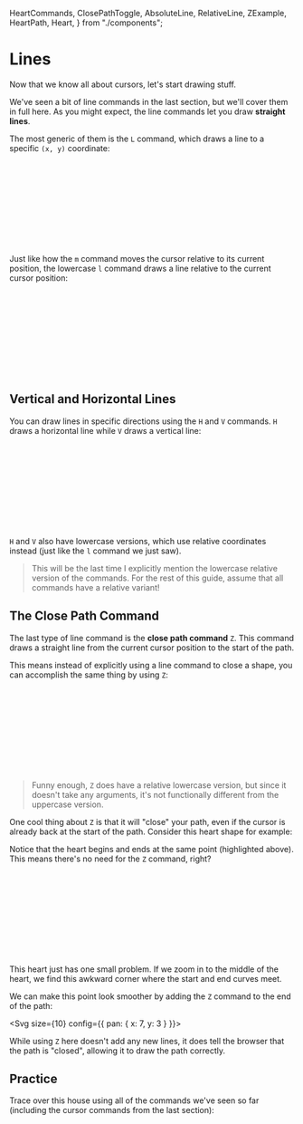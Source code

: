   HeartCommands,
  ClosePathToggle,
  AbsoluteLine,
  RelativeLine,
  ZExample,
  HeartPath,
  Heart,
} from "./components";

<PageSection index={0}>

# Lines

Now that we know all about cursors, let's start drawing stuff.

We've seen a bit of line commands in the last section, but we'll cover them in full here. As you might expect, the line commands let you draw **straight lines**.

The most generic of them is the `L` command, which draws a line to a specific `(x, y)` coordinate:

<CommandListFromSource source="absolute" />

<Svg size={20}>
  <AbsoluteLine />
</Svg>

</PageSection>

<PageSection index={1}>

Just like how the `m` command moves the cursor relative to its current position, the lowercase `l` command draws a line relative to the current cursor position:

<CommandListFromSource source="relative" />

<Svg>
  <AbsoluteLine placeholder />
  <RelativeLine />
</Svg>

</PageSection>

<PageSection index={2}>

## Vertical and Horizontal Lines

You can draw lines in specific directions using the `H` and `V` commands. `H` draws a horizontal line while `V` draws a vertical line:

<CommandListFromSource source="vertical" />

<Svg size={20}>
  <PathHoverVisual source="vertical" />
</Svg>

`H` and `V` also have lowercase versions, which use relative coordinates instead (just like the `l` command we just saw).

> This will be the last time I explicitly mention the lowercase relative version of the commands. For the rest of this guide, assume that all commands have a relative variant!

</PageSection>

<PageSection index={3}>

## The Close Path Command

The last type of line command is the **close path command** `Z`. This command draws a straight line from the current cursor position to the start of the path.

This means instead of explicitly using a line command to close a shape, you can accomplish the same thing by using `Z`:

<CommandListFromSource source="closePath" />

<Svg size={20}>
  <ZExample />
</Svg>

> Funny enough, `Z` does have a relative lowercase version, but since it doesn't take any arguments, it's not functionally different from the uppercase version.

</PageSection>

<PageSection index={4}>

One cool thing about `Z` is that it will "close" your path, even if the cursor is already back at the start of the path. Consider this heart shape for example:

<HeartCommands />

Notice that the heart begins and ends at the same point (highlighted above). This means there's no need for the `Z` command, right?

<Svg size={24}>
  <HeartPath />
</Svg>

</PageSection>

<PageSection index={5}>

This heart just has one small problem. If we zoom in to the middle of the heart, we find this awkward corner where the start and end curves meet.

We can make this point look smoother by adding the `Z` command to the end of the path:

<Svg size={10} config={{ pan: { x: 7, y: 3 } }}>
  <Heart />
</Svg>

<ClosePathToggle />

While using `Z` here doesn't add any new lines, it does tell the browser that the path is "closed", allowing it to draw the path correctly.

</PageSection>

<PageSection index={6}>

## Practice

Trace over this house using all of the commands we've seen so far (including the cursor commands from the last section):

<Svg>
  <PracticeQuestion />
</Svg>

<PracticeQuestionEditor />

</PageSection>

